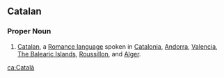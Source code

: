 ==Catalan==

===Proper Noun===

# [[Catalan]], a [[Romance language]] spoken in [[Catalonia]], [[Andorra]], [[Valencia]], [[The Balearic Islands]], [[Roussillon]], and [[Alger]].

[[ca:Català]]